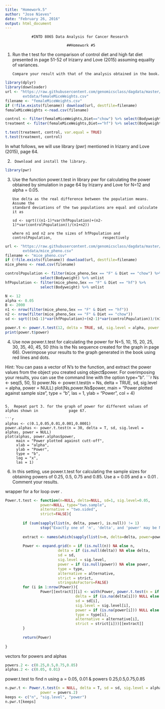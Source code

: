 ```yaml
---
title: "Homework.5"
author: "Jose Nieves"
date: "February 26, 2016"
output: html_document
---
```

                #INTD 8065 Data Analysis for Cancer Research
                        
                                ##Homework #5

1.	Run the t test for the comparison of control diet and high fat diet 
        presented in page 51-52 of Irizarry and Love (2015) assuming equality of                   variances. 
        
        Compare your result with that of the analysis obtained in the book.

```r
library(dplyr)
library(downloader)
url <- "https://raw.githubusercontent.com/genomicsclass/dagdata/master/inst/
        extdata/femaleMiceWeights.csv"
filename <- "femaleMiceWeights.csv"
if (!file.exists(filename)) download(url, destfile=filename)
femaleMiceWeights <-read.csv(filename)

control <- filter(femaleMiceWeights,Diet=="chow") %>% select(Bodyweight) %>% unlist
treatment <- filter(femaleMiceWeights,Diet=="hf") %>% select(Bodyweight) %>% unlist

t.test(treatment, control, var.equal = TRUE)
t.test(treatment, control)
```

In what follows, we will use library (pwr) mentioned in Irizarry and Love (2015),  page 64.

2.      Download and install the library.

```r
library(pwr)
```

3.	Use the function power.t.test in library pwr for calculating the power 
        obtained by simulation in page 64 by Irizarry and Love for N=12 and 
        alpha = 0.05. 
        
        Use delta as the real difference between the population means. Assume the 
        standard deviations of the two populations are equal and calculate it as
        
        sd <- sqrt(((n1-1)*var(hfPopulation)+(n2-1)*var(controlPopulation))/(n1+n2))
        
        where n1 and n2 are the sizes of hfPopulation and controlPopulation,                       respectively
        
```r
url <- "https://raw.githubusercontent.com/genomicsclass/dagdata/master/inst/
        extdata/mice_pheno.csv"
filename <- "mice_pheno.csv"
if (!file.exists(filename)) download(url, destfile=filename)
mice_pheno <- read.csv(filename)

controlPopulation <- filter(mice_pheno,Sex == "F" & Diet == "chow") %>%
                select(Bodyweight) %>% unlist
hfPopulation <- filter(mice_pheno,Sex == "F" & Diet == "hf") %>% 
                select(Bodyweight) %>% unlist

N <- 12
alpha <- 0.05
B <- 2000
n1 <- nrow(filter(mice_pheno,Sex == "F" & Diet == "hf"))
n2 <- nrow(filter(mice_pheno,Sex == "F" & Diet == "chow"))
sd <- sqrt(((n1-1)*var(hfPopulation)+(n2-1)*var(controlPopulation))/(n1+n2))

power.t <- power.t.test(12, delta = TRUE, sd, sig.level = alpha, power = NULL)
print(power.t$power)
```        

4.	Use now  power.t.test for calculating the power for N=5, 10, 15, 20, 25,
        30, 35, 40, 45, 50 (this is the Ns sequence created for the graph in page 66). 
        Overimpose your results to the graph generated in the book using red lines and             dots.

Hint:   You can pass a vector of N’s to the function, and extract the power 
        values from the object you created using object$power. For overimposing your 
        results, you can use the command line with the option type=”b”.
```r
Ns <- seq(5, 50, 5)
power.Ns <- power.t.test(n = Ns, delta = TRUE, sd, sig.level = alpha, power = NULL)
plot(Ns,power.Ns$power,
     main = "Power plotted against sample size",
     type = "b",
     las = 1,
     ylab = "Power",
     col = 4)
```      

5.	Repeat part 3. for the graph of power for different values of alphas shown in              page 67.

```r
alphas <- c(0.1,0.05,0.01,0.001,0.0001) 
power.alphas <- power.t.test(n = 30, delta = T, sd, sig.level = alphas, power = NULL)
plot(alphas, power.alphas$power,
     main = "Power plotted against cutt-off",
     xlab = "alpha",
     ylab = "Power",
     type = "b",
     log = "x",
     las = 1)
```      

6.	In this setting, use power.t.test for calculating the sample sizes for 
        obtaining powers of 0.25, 0.5, 0.75 and 0.85. Use a = 0.05 and a = 0.01 . 
        Comment your results.

wrapper for a for loop over \code{power.t.test}.

```r
Power.t.test <- function(n=NULL, delta=NULL, sd=1, sig.level=0.05,
                power=NULL, type="two.sample",
                alternative = "two.sided",
                strict=FALSE){
        
        if (sum(sapply(list(n, delta, power), is.null)) != 1)
                stop("Exactly one of 'n', 'delta', and 'power' may be NULL")
        
        extract <- names(which(sapply(list(n=n, delta=delta, power=power), is.null)))
        
        Power <- expand.grid(n = if (is.null(n)) NA else n,
                        delta = if (is.null(delta)) NA else delta,
                        sd = sd,
                        sig.level = sig.level,
                        power = if (is.null(power)) NA else power,
                        type = type,
                        alternative = alternative,
                        strict = strict,
                        stringsAsFactors=FALSE)
        for (i in 1:nrow(Power)){
                Power[[extract]][i] <- with(Power, power.t.test(n = if (is.na(n[i])) NULL else n[i], 
                                delta = if (is.na(delta[i])) NULL else delta[i], 
                                sd = sd[i],
                                sig.level = sig.level[i], 
                                power = if (is.na(power[i])) NULL else power[i],
                                type = type[i],
                                alternative = alternative[i],
                                strict = strict[i]))[[extract]]
        }
        
        return(Power)
        
}   
```

vectors for powers and alphas

```R
powers.2 <- c(0.25,0.5,0.75,0.85)
alphas.2 <- c(0.05, 0.01)
```

power.t.test to find n using a = 0.05, 0.01 & powers 0.25,0.5,0.75,0.85

```R
n.pwr.t <- Power.t.test(n = NULL, delta = T, sd = sd, sig.level = alphas.2,
                power = powers.2)
keeps <- c("n", "sig.level", "power")
n.pwr.t[keeps]
```


